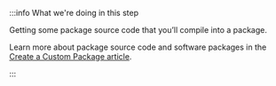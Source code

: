 :::info What we're doing in this step

Getting some package source code that you’ll compile into a package.

Learn more about package source code and software packages in the [Create a Custom Package article](../../packages/custom-package).

:::